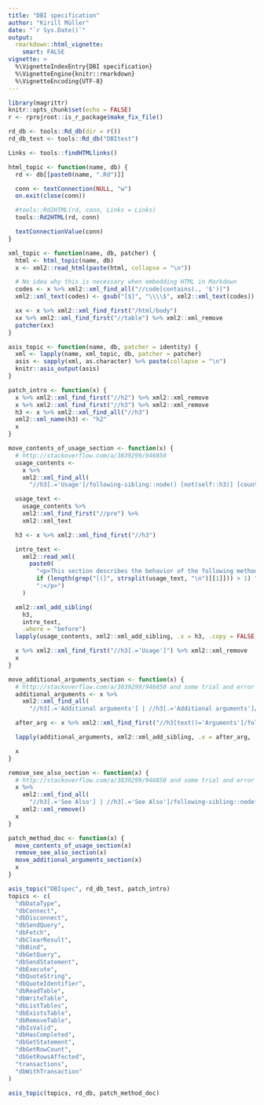 ```yaml
---
title: "DBI specification"
author: "Kirill Müller"
date: "`r Sys.Date()`"
output:
  rmarkdown::html_vignette:
    smart: FALSE
vignette: >
  %\VignetteIndexEntry{DBI specification}
  %\VignetteEngine{knitr::rmarkdown}
  %\VignetteEncoding{UTF-8}
---
```


```r
library(magrittr)
knitr::opts_chunk$set(echo = FALSE)
r <- rprojroot::is_r_package$make_fix_file()
```

```r
rd_db <- tools::Rd_db(dir = r())
rd_db_test <- tools::Rd_db("DBItest")

Links <- tools::findHTMLlinks()

html_topic <- function(name, db) {
  rd <- db[[paste0(name, ".Rd")]]

  conn <- textConnection(NULL, "w")
  on.exit(close(conn))

  #tools::Rd2HTML(rd, conn, Links = Links)
  tools::Rd2HTML(rd, conn)

  textConnectionValue(conn)
}

xml_topic <- function(name, db, patcher) {
  html <- html_topic(name, db)
  x <- xml2::read_html(paste(html, collapse = "\n"))

  # No idea why this is necessary when embedding HTML in Markdown
  codes <- x %>% xml2::xml_find_all("//code[contains(., '$')]")
  xml2::xml_text(codes) <- gsub("[$]", "\\\\$", xml2::xml_text(codes))

  xx <- x %>% xml2::xml_find_first("/html/body")
  xx %>% xml2::xml_find_first("//table") %>% xml2::xml_remove
  patcher(xx)
}

asis_topic <- function(name, db, patcher = identity) {
  xml <- lapply(name, xml_topic, db, patcher = patcher)
  asis <- sapply(xml, as.character) %>% paste(collapse = "\n")
  knitr::asis_output(asis)
}

patch_intro <- function(x) {
  x %>% xml2::xml_find_first("//h2") %>% xml2::xml_remove
  x %>% xml2::xml_find_first("//h3") %>% xml2::xml_remove
  h3 <- x %>% xml2::xml_find_all("//h3")
  xml2::xml_name(h3) <- "h2"
  x
}

move_contents_of_usage_section <- function(x) {
  # http://stackoverflow.com/a/3839299/946850
  usage_contents <-
    x %>%
    xml2::xml_find_all(
      "//h3[.='Usage']/following-sibling::node() [not(self::h3)] [count(preceding-sibling::h3)=2]")

  usage_text <-
    usage_contents %>%
    xml2::xml_find_first("//pre") %>% 
    xml2::xml_text

  h3 <- x %>% xml2::xml_find_first("//h3")

  intro_text <-
    xml2::read_xml(
      paste0(
        "<p>This section describes the behavior of the following method",
        if (length(grep("[(]", strsplit(usage_text, "\n")[[1]])) > 1) "s" else "",
        ":</p>")
    )

  xml2::xml_add_sibling(
    h3,
    intro_text,
    .where = "before")
  lapply(usage_contents, xml2::xml_add_sibling, .x = h3, .copy = FALSE, .where = "before")

  x %>% xml2::xml_find_first("//h3[.='Usage']") %>% xml2::xml_remove
  x
}

move_additional_arguments_section <- function(x) {
  # http://stackoverflow.com/a/3839299/946850 and some trial and error
  additional_arguments <- x %>%
    xml2::xml_find_all(
      "//h3[.='Additional arguments'] | //h3[.='Additional arguments']/following-sibling::node()[following-sibling::h3]")

  after_arg <- x %>% xml2::xml_find_first("//h3[text()='Arguments']/following-sibling::h3")

  lapply(additional_arguments, xml2::xml_add_sibling, .x = after_arg, .copy = FALSE, .where = "before")

  x
}

remove_see_also_section <- function(x) {
  # http://stackoverflow.com/a/3839299/946850 and some trial and error
  x %>%
    xml2::xml_find_all(
      "//h3[.='See Also'] | //h3[.='See Also']/following-sibling::node()[following-sibling::h3]") %>%
    xml2::xml_remove()
  x
}

patch_method_doc <- function(x) {
  move_contents_of_usage_section(x)
  remove_see_also_section(x)
  move_additional_arguments_section(x)
  x
}

asis_topic("DBIspec", rd_db_test, patch_intro)
topics <- c(
  "dbDataType",
  "dbConnect",
  "dbDisconnect",
  "dbSendQuery",
  "dbFetch",
  "dbClearResult",
  "dbBind",
  "dbGetQuery",
  "dbSendStatement",
  "dbExecute",
  "dbQuoteString",
  "dbQuoteIdentifier",
  "dbReadTable",
  "dbWriteTable",
  "dbListTables",
  "dbExistsTable",
  "dbRemoveTable",
  "dbIsValid",
  "dbHasCompleted",
  "dbGetStatement",
  "dbGetRowCount",
  "dbGetRowsAffected",
  "transactions",
  "dbWithTransaction"
)

asis_topic(topics, rd_db, patch_method_doc)
```
